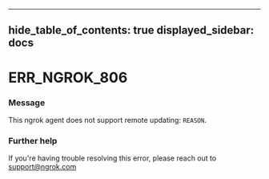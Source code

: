 

---
hide_table_of_contents: true
displayed_sidebar: docs
---


# ERR_NGROK_806

### Message
This ngrok agent does not support remote updating: `REASON`.

<ErrorDetails error="err_ngrok_806" />



### Further help
If you're having trouble resolving this error, please reach out to [support@ngrok.com](mailto:support@ngrok.com?subject=Help%20with%20ERR_NGROK_806)

